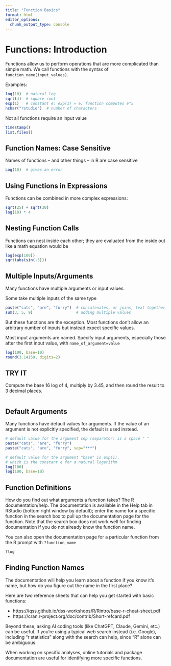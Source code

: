 ```yaml
---
title: "Function Basics"
format: html
editor_options: 
  chunk_output_type: console
---
```


# Functions: Introduction

Functions allow us to perform operations that are more complicated than simple math. We call functions with the syntax of `function_name(input_values)`.

Examples:

```r
log(10)  # natural log
sqrt(4)  # square root
exp(1)   # constant e: exp(1) = e; function computes e^x
nchar("rstudio")  # number of characters 
```

Not all functions require an input value

```r
timestamp()
list.files()
```

## Function Names: Case Sensitive

Names of functions -- and other things -- in R are case sensitive

```r
Log(10)  # gives an error
```


## Using Functions in Expressions

Functions can be combined in more complex expressions:

```r
sqrt(25) + sqrt(30)
log(10) * 4
```


## Nesting Function Calls

Functions can nest inside each other; they are evaluated from the inside out like a math equation would be

```r
log(exp(100))
sqrt(abs(sin(-3)))
```

## Multiple Inputs/Arguments

Many functions have multiple arguments or input values.

Some take multiple inputs of the same type

```r
paste("cats", "are", "furry")  # concatenates, or joins, text together
sum(3, 5, 9)                   # adding multiple values
```

But these functions are the exception.  Most functions don't allow an arbitrary number of inputs but instead expect specific values. 

Most input arguments are named.  Specify input arguments, especially those after the first input value, with `name_of_argument=value`

```r
log(100, base=10)
round(3.14159, digits=2)
```

## TRY IT

Compute the base 16 log of 4, multiply by 3.45, and then round the result to 3 decimal places.

```r

```

## Default Arguments

Many functions have default values for arguments. If the value of an argument is not explicitly specified, the default is used instead.

```r
# default value for the argument sep (separator) is a space " "
paste("cats", "are", "furry")  
paste("cats", "are", "furry", sep="***")
```

```r
# default value for the argument "base" is exp(1), 
# which is the constant e for a natural logarithm
log(100)
log(100, base=10)
```

## Function Definitions

How do you find out what arguments a function takes? The R documentation/help. The documentation is available in the Help tab in RStudio (bottom right window by default); enter the name for a specific function in the search box to pull up the documentation page for the function. Note that the search box does not work well for finding documentation if you do not already know the function name.

You can also open the documentation page for a particular function from the R prompt with `?function_name`

```r
?log
```

## Finding Function Names

The documentation will help you learn about a function if you know it's name, but how do you figure out the name in the first place?

Here are two reference sheets that can help you get started with basic functions:

-   https://iqss.github.io/dss-workshops/R/Rintro/base-r-cheat-sheet.pdf
-   https://cran.r-project.org/doc/contrib/Short-refcard.pdf

Beyond these, asking AI coding tools (like ChatGPT, Claude, Gemini, etc.) can be useful.  If you're using a typical web search instead (i.e. Google), including "r statistics" along with the search can help, since "R" alone can be ambiguous.  

When working on specific analyses, online tutorials and package documentation are useful for identifying more specific functions.

